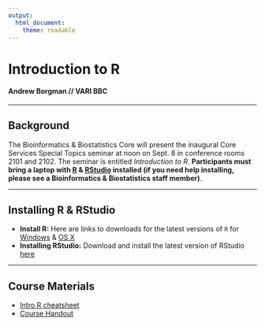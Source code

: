 ```yaml
---
output: 
  html_document:
    theme: readable
---
```



# Introduction to R

#### Andrew Borgman // VARI BBC


-----


## Background

The Bioinformatics & Biostatistics Core will present the inaugural Core Services Special Topics seminar at noon on Sept. 8 in conference rooms 2101 and 2102. The seminar is entitled *Introduction to R*. **Participants must bring a laptop with [R](http://www.r-project.org/) & [RStudio](http://www.rstudio.com/) installed (if you need help installing, please see a Bioinformatics & Biostatistics staff member)**.


-----


## Installing R & RStudio

* **Install R:** Here are links to downloads for the latest versions of `R` for [Windows](http://cran.r-project.org/bin/windows/base/) & [OS X](http://cran.r-project.org/bin/macosx/)
* **Installing RStudio:** Download and install the latest version of RStudio [here](http://www.rstudio.com/products/rstudio/download/)


-----


## Course Materials

* [Intro R cheatsheet](http://borgmaan.github.io/r-intro/cheatsheet/intro-r-cheatsheet.html)
* [Course Handout](http://borgmaan.github.io/r-intro/lesson/intro-r.html)